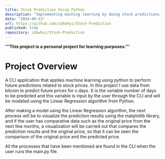 ```yaml
--- 
title: Stock Prediction Using Python
description: "Implementing maching learning by doing stock predictions using Python programming language"
date: "2024-09-13"
url: https://github.com/idkwhyi/Stock-Prediction
published: true
repository: idkwhyi/Stock-Prediction
---
```



**'''This project is a personal project for learning purposes.'''**


# Project Overview
A CLI application that applies machine learning using python to perform future predictions related to stock prices.
In this project I use data from bitcoin to predict future prices for x days. X is the variable number of days to be predicted and this variable is input by the user through the CLI and will be modeled using the Linear Regression algorithm from Python.

After making a model using the Linear Regression algorithm, the next process will be to visualize the prediction results using the matplotlib library, and if the user has comparative data such as the original price from the next few months, a visualization will be carried out that compares the prediction results and the original price, so that it can be seen the comparison of the original price and the predicted price.

All the processes that have been mentioned are found in the CLI when the user runs the main.py file.